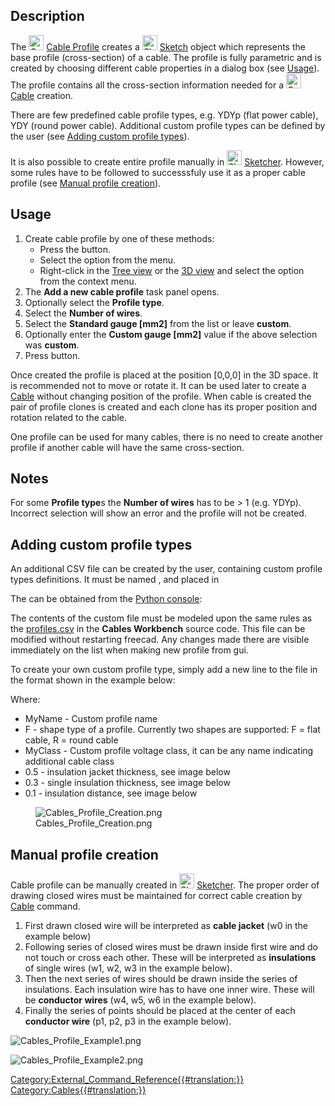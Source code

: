 <languages/>
<translate>

<!--T:1-->
{{Docnav
|[[Cables_RemoveVertexAttachment|RemoveVertexAttachment]]
|[[Cables_Cable|Cable]]
|[[Cables_Workbench|Cables]]
|IconL=Cables_RemoveVertexAttachment.svg
|IconR=Cables_Cable.svg
|IconC=Cables_workbench_icon.svg
}}

<!--T:2-->
{{GuiCommand
|Name=Cables Profile
|MenuLocation=Cables → Cable Profile
|Workbenches=[[Cables_Workbench|Cables]]
|Shortcut=
|Version=0.1.2
|SeeAlso=[[Cables_Cable|Cables Cable]]
}}

==Description== <!--T:3-->

<!--T:4-->
The [[Image:Cables_Profile.svg|24px]] [[Cables_Profile|Cable Profile]] creates a [[Image:Sketcher_Sketch.svg|24px]] [[Sketch|Sketch]] object which represents the base profile (cross-section) of a cable. The profile is fully parametric and is created by choosing different cable properties in a dialog box (see [[#Usage|Usage]]). The profile contains all the cross-section information needed for a [[Image:Cables_Cable.svg|24px]] [[Cables_Cable|Cable]] creation.

<!--T:5-->
There are few predefined cable profile types, e.g. YDYp (flat power cable), YDY (round power cable). Additional custom profile types can be defined by the user (see [[#Adding custom profile types|Adding custom profile types]]).

<!--T:6-->
It is also possible to create entire profile manually in [[Image:Sketcher_Sketch.svg|24px]] [[Sketcher_Workbench|Sketcher]]. However, some rules have to be followed to successsfuly use it as a proper cable profile (see [[#Manual profile creation|Manual profile creation]]).

==Usage== <!--T:7-->

<!--T:8-->
# Create cable profile by one of these methods:
#* Press the {{Button|[[Image:Cables_Profile.svg|16px]] [[Cables_Profile|Cable Profile]]}} button.
#* Select the {{MenuCommand|Cables → [[Image:Cables_Profile.svg|16px]] Cable Profile}} option from the menu.
#* Right-click in the [[Tree_view|Tree view]] or the [[3D_view|3D view]] and select the {{MenuCommand|Cables → [[Image:Cables_Profile.svg|16px]] Cable Profile}} option from the context menu.
# The '''Add a new cable profile''' task panel opens.
# Optionally select the '''Profile type'''.
# Select the '''Number of wires'''.
# Select the '''Standard gauge [mm2]''' from the list or leave '''custom'''.
# Optionally enter the '''Custom gauge [mm2]''' value if the above selection was '''custom'''.
# Press {{KEY|OK}} button.

<!--T:9-->
Once created the profile is placed at the position [0,0,0] in the 3D space. It is recommended not to move or rotate it. It can be used later to create a [[Cables_Cable|Cable]] without changing position of the profile. When cable is created the pair of profile clones is created and each clone has its proper position and rotation related to the cable.

<!--T:10-->
One profile can be used for many cables, there is no need to create another profile if another cable will have the same cross-section.

==Notes== <!--T:11-->

<!--T:12-->
For some '''Profile type'''s the '''Number of wires''' has to be > 1 (e.g. YDYp). Incorrect selection will show an error and the profile will not be created.

==Adding custom profile types== <!--T:13-->

<!--T:14-->
An additional CSV file can be created by the user, containing custom profile types definitions. It must be named {{incode|profiles.csv}}, and placed in

<!--T:15-->
{{Code|lang=bash|code=
$FREECAD_USER_DIR/Cables/
}}

<!--T:16-->
The {{incode|$FREECAD_USER_DIR}} can be obtained from the [[Python_console|Python console]]:

<!--T:17-->
{{Code|lang=bash|code=
FreeCAD.getUserAppDataDir()
}}

<!--T:18-->
The contents of the custom {{incode|profiles.csv}} file must be modeled upon the same rules as the [https://github.com/sargo-devel/Cables/blob/master/freecad/cables/resources/presets/profiles.csv profiles.csv] in the '''Cables Workbench''' source code. This file can be modified without restarting freecad. Any changes made there are visible immediately on the list when making new profile from gui.

To create your own custom profile type, simply add a new line to the {{incode|profiles.csv}} file in the format shown in the example below:
{{incode|MyName,F,MyClass,0.5,0.3,0.1}}

Where:
* MyName - Custom profile name
* F - shape type of a profile. Currently two shapes are supported: F = flat cable, R = round cable
* MyClass - Custom profile voltage class, it can be any name indicating additional cable class
* 0.5 - insulation jacket thickness, see image below
* 0.3 - single insulation thickness, see image below
* 0.1 - insulation distance, see image below


[[Image:Cables_Profile_Creation.png]]

{{Caption|Dimensions used as a base for new profile type. 1 - insulation jacket thickness, 2 - single insulation thickness, 3 - insulation distance}}


==Manual profile creation== <!--T:19-->

<!--T:20-->
Cable profile can be manually created in [[Image:Sketcher_Sketch.svg|24px]] [[Sketcher_Workbench|Sketcher]]. The proper order of drawing closed wires must be maintained for correct cable creation by [[Cables_Cable|Cable]] command.
# First drawn closed wire will be interpreted as '''cable jacket''' (w0 in the example below)
# Following series of closed wires must be drawn inside first wire and do not touch or cross each other. These will be interpreted as '''insulations''' of single wires (w1, w2, w3 in the example below).
# Then the next series of wires should be drawn inside the series of insulations. Each insulation wire has to have one inner wire. These will be '''conductor wires''' (w4, w5, w6 in the example below).
# Finally the series of points should be placed at the center of each '''conductor wire''' (p1, p2, p3 in the example below).

</translate>
[[Image:Cables_Profile_Example1.png]]
<translate>
<!--T:21-->
{{Caption|Example triangular profile created with Sketcher}}

</translate>
[[Image:Cables_Profile_Example2.png]]
<translate>
<!--T:22-->
{{Caption|Cable created from the triangular profile}}


<!--T:23-->
{{Docnav
|[[Cables_RemoveVertexAttachment|RemoveVertexAttachment]]
|[[Cables_Cable|Cable]]
|[[Cables_Workbench|Cables]]
|IconL=Cables_RemoveVertexAttachment.svg
|IconR=Cables_Cable.svg
|IconC=Cables_workbench_icon.svg
}}

</translate>
[[Category:External_Command_Reference{{#translation:}}]]
[[Category:Cables{{#translation:}}]]